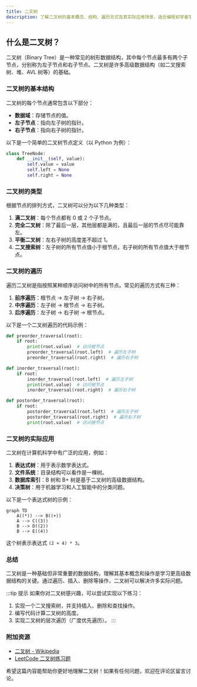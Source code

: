 ```yaml
---
title: 二叉树
description: 了解二叉树的基本概念、结构、遍历方式及其实际应用场景，适合编程初学者学习数据结构。
---
```


## 什么是二叉树？

二叉树（Binary Tree）是一种常见的树形数据结构，其中每个节点最多有两个子节点，分别称为左子节点和右子节点。二叉树是许多高级数据结构（如二叉搜索树、堆、AVL 树等）的基础。

### 二叉树的基本结构

二叉树的每个节点通常包含以下部分：
- **数据域**：存储节点的值。
- **左子节点**：指向左子树的指针。
- **右子节点**：指向右子树的指针。

以下是一个简单的二叉树节点定义（以 Python 为例）：

```python
class TreeNode:
    def __init__(self, value):
        self.value = value
        self.left = None
        self.right = None
```

### 二叉树的类型

根据节点的排列方式，二叉树可以分为以下几种类型：
1. **满二叉树**：每个节点都有 0 或 2 个子节点。
2. **完全二叉树**：除了最后一层，其他层都是满的，且最后一层的节点尽可能靠左。
3. **平衡二叉树**：左右子树的高度差不超过 1。
4. **二叉搜索树**：左子树的所有节点值小于根节点，右子树的所有节点值大于根节点。

### 二叉树的遍历

遍历二叉树是指按照某种顺序访问树中的所有节点。常见的遍历方式有三种：
1. **前序遍历**：根节点 -> 左子树 -> 右子树。
2. **中序遍历**：左子树 -> 根节点 -> 右子树。
3. **后序遍历**：左子树 -> 右子树 -> 根节点。

以下是一个二叉树遍历的代码示例：

```python
def preorder_traversal(root):
    if root:
        print(root.value)  # 访问根节点
        preorder_traversal(root.left)  # 遍历左子树
        preorder_traversal(root.right)  # 遍历右子树

def inorder_traversal(root):
    if root:
        inorder_traversal(root.left)  # 遍历左子树
        print(root.value)  # 访问根节点
        inorder_traversal(root.right)  # 遍历右子树

def postorder_traversal(root):
    if root:
        postorder_traversal(root.left)  # 遍历左子树
        postorder_traversal(root.right)  # 遍历右子树
        print(root.value)  # 访问根节点
```

### 二叉树的实际应用

二叉树在计算机科学中有广泛的应用，例如：
1. **表达式树**：用于表示数学表达式。
2. **文件系统**：目录结构可以看作是一棵树。
3. **数据库索引**：B 树和 B+ 树是基于二叉树的高级数据结构。
4. **决策树**：用于机器学习和人工智能中的分类问题。

以下是一个表达式树的示例：

```mermaid
graph TD
    A((*)) --> B((+))
    A --> C((3))
    B --> D((2))
    B --> E((4))
```

这个树表示表达式 `(2 + 4) * 3`。

### 总结

二叉树是一种基础但非常重要的数据结构，理解其基本概念和操作是学习更高级数据结构的关键。通过遍历、插入、删除等操作，二叉树可以解决许多实际问题。

:::tip 提示
如果你对二叉树感兴趣，可以尝试实现以下练习：
1. 实现一个二叉搜索树，并支持插入、删除和查找操作。
2. 编写代码计算二叉树的高度。
3. 实现二叉树的层次遍历（广度优先遍历）。
:::

### 附加资源

- [二叉树 - Wikipedia](https://zh.wikipedia.org/wiki/%E4%BA%8C%E5%8F%89%E6%A0%91)
- [LeetCode 二叉树练习题](https://leetcode.com/tag/binary-tree/)

希望这篇内容能帮助你更好地理解二叉树！如果有任何问题，欢迎在评论区留言讨论。